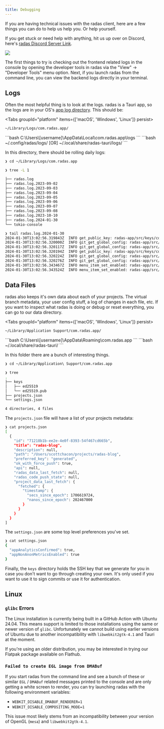 ```yaml
---
title: Debugging
---
```



If you are having technical issues with the radas client, here are a few things you can do to help us help you. Or help yourself.

If you get stuck or need help with anything, hit us up over on Discord, here's [radas Discord Server Link](https://discord.gg/MmFkmaJ42D).

<img src="/img/nothing-found.svg" className="w-56 mx-auto" />

The first things to try is checking out the frontend related logs in the console by opening the developer tools in radas via the "View" -> "Developer Tools" menu option. Next, if you launch radas from the command line, you can view the backend logs directly in your terminal.

## Logs

Often the most helpful thing is to look at the logs. radas is a Tauri app, so the logs are in your OS's [app log directory](https://docs.rs/tauri/1.8.1/tauri/api/path/fn.app_log_dir.html). This should be:

<Tabs groupId="platform" items={['macOS', 'Windows', 'Linux']} persist>
  <Tab value="macOS">
  ```bash
  ~/Library/Logs/com.radas.app/
  ```
  </Tab>
  <Tab value="Windows">
  ```bash
  C:\Users\[username]\AppData\Local\com.radas.app\logs
  ```
  </Tab>
  <Tab value="Linux">
  ```bash
  ~/.config/radas/logs/        [OR]
  ~/.local/share/radas-tauri/logs/
  ```
  </Tab>
</Tabs>

In this directory, there should be rolling daily logs:


```bash title="Terminal"
❯ cd ~/Library/Logs/com.radas.app

❯ tree -L 1

├── radas.log
├── radas.log.2023-09-02
├── radas.log.2023-09-03
├── radas.log.2023-09-04
├── radas.log.2023-09-05
├── radas.log.2023-09-06
├── radas.log.2023-09-07
├── radas.log.2023-09-08
├── radas.log.2023-10-10
├── radas.log.2024-01-30
└── tokio-console

❯ tail radas.log.2024-01-30
2024-01-30T13:02:56.319843Z  INFO get_public_key: radas-app/src/keys/commands.rs:20: new
2024-01-30T13:02:56.320000Z  INFO git_get_global_config: radas-app/src/commands.rs:116: new key="radas.utmostDiscretion"
2024-01-30T13:02:56.320117Z  INFO git_get_global_config: radas-app/src/commands.rs:116: new key="radas.signCommits"
2024-01-30T13:02:56.320194Z  INFO get_public_key: radas-app/src/keys/commands.rs:20: close time.busy=317µs time.idle=47.0µs
2024-01-30T13:02:56.320224Z  INFO git_get_global_config: radas-app/src/commands.rs:116: close time.busy=204µs time.idle=25.3µs key="radas.utmostDiscretion"
2024-01-30T13:02:56.320276Z  INFO git_get_global_config: radas-app/src/commands.rs:116: close time.busy=133µs time.idle=35.8µs key="radas.signCommits"
2024-01-30T13:02:56.343467Z  INFO menu_item_set_enabled: radas-app/src/menu.rs:11: new menu_item_id="project/settings" enabled=false
2024-01-30T13:02:56.343524Z  INFO menu_item_set_enabled: radas-app/src/menu.rs:11: close time.busy=35.7µs time.idle=28.8µs menu_item_id="project/settings" enabled=false
```


## Data Files

radas also keeps it's own data about each of your projects. The virtual branch metadata, your user config stuff, a log of changes in each file, etc. If you want to inspect what radas is doing or debug or reset everything, you can go to our data directory.

<Tabs groupId="platform" items={['macOS', 'Windows', 'Linux']} persist>
  <Tab value="macOS">
  ```bash
  ~/Library/Application Support/com.radas.app/
  ```
  </Tab>
  <Tab value="Windows">
  ```bash
  C:\Users\[username]\AppData\Roaming\com.radas.app
  ```
  </Tab>
  <Tab value="Linux">
  ```bash
  ~/.local/share/radas-tauri/
  ```
  </Tab>
</Tabs>

In this folder there are a bunch of interesting things.


```bash title="Terminal"
❯ cd ~/Library/Application\ Support/com.radas.app

❯ tree
.
├── keys
│   ├── ed25519
│   └── ed25519.pub
├── projects.json
└── settings.json

4 directories, 4 files
```


The `projects.json` file will have a list of your projects metadata:


```bash title="Terminal"
❯ cat projects.json
[
  {
    "id": "71218b1b-ee2e-4e0f-8393-54f467cd665b",
    "title": "radas-blog",
    "description": null,
    "path": "/Users/scottchacon/projects/radas-blog",
    "preferred_key": "generated",
    "ok_with_force_push": true,
    "api": null,
    "radas_data_last_fetch": null,
    "radas_code_push_state": null,
    "project_data_last_fetch": {
      "fetched": {
        "timestamp": {
          "secs_since_epoch": 1706619724,
          "nanos_since_epoch": 202467000
        }
      }
    }
  }
]
```


The `settings.json` are some top level preferences you've set.


```bash title="Terminal"
❯ cat settings.json
{
  "appAnalyticsConfirmed": true,
  "appNonAnonMetricsEnabled": true
}
```


Finally, the `keys` directory holds the SSH key that we generate for you in case you don't want to go through creating your own. It's only used if you want to use it to sign commits or use it for authentication.

## Linux

### `glibc` Errors

The Linux installation is currently being built in a GitHub Action with Ubuntu 24.04. This means support is limited to those installations using the same or newer version of `glibc`. Unfortunately we cannot build using earlier versions of Ubuntu due to another incompatibility with `libwebkit2gtk-4.1` and Tauri at the moment.

If you're using an older distribution, you may be interested in trying our Flatpak package available on Flathub.

### `Failed to create EGL image from DMABuf`

If you start radas from the command line and see a bunch of these or similar `EGL` / `DMABuf` related messages printed to the console and are only getting a white screen to render, you can try launching radas with the following environment variables:

- `WEBKIT_DISABLE_DMABUF_RENDERER=1`
- `WEBKIT_DISABLE_COMPOSITING_MODE=1`

This issue most likely stems from an incompatibility between your version of OpenGL (`mesa`) and `libwebkit2gtk-4.1`.
